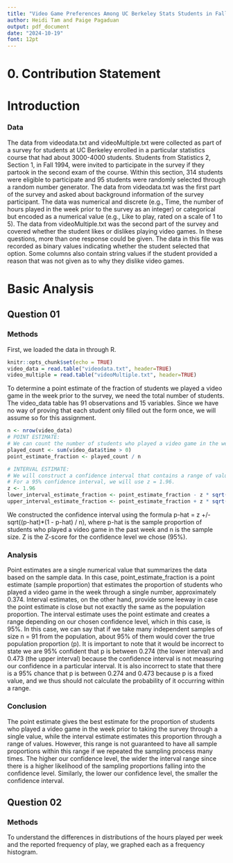 ```yaml
---
title: "Video Game Preferences Among UC Berkeley Stats Students in Fall 1994"
author: Heidi Tam and Paige Pagaduan
output: pdf_document
date: "2024-10-19"
font: 12pt
---
```


# 0. Contribution Statement

\pagebreak

\pagenumbering{arabic}

# Introduction

### Data
The data from videodata.txt and videoMultiple.txt were collected as part of a survey for students at UC Berkeley enrolled in a particular statistics course that had about 3000-4000 students. Students from Statistics 2, Section 1, in Fall 1994, were invited to participate in the survey if they partook in the second exam of the course. Within this section, 314 students were eligible to participate and 95 students were randomly selected through a random number generator.
The data from videodata.txt was the first part of the survey and asked about background information of the survey participant. The data was numerical and discrete (e.g., Time, the number of hours played in the week prior to the survey as an integer) or categorical but encoded as a numerical value (e.g., Like to play, rated on a scale of 1 to 5).
The data from videoMultiple.txt was the second part of the survey and covered whether the student likes or dislikes playing video games. In these questions, more than one response could be given. The data in this file was recorded as binary values indicating whether the student selected that option. Some columns also contain string values if the student provided a reason that was not given as to why they dislike video games. 

\pagebreak

# Basic Analysis

## Question 01

### Methods
First, we loaded the data in through R.

```r
knitr::opts_chunk$set(echo = TRUE)
video_data = read.table("videodata.txt", header=TRUE)
video_multiple = read.table("videoMultiple.txt", header=TRUE)
```

To determine a point estimate of the fraction of students we played a video game in the week prior to the survey, we need the total number of students. The video_data table has 91 observations and 15 variables. Since we have no way of proving that each student only filled out the form once, we will assume so for this assignment. 

```r
n <- nrow(video_data)
# POINT ESTIMATE:
# We can count the number of students who played a video game in the week prior to the survey by counting the number of students who played a video game for more than zero hours in the week prior. 
played_count <- sum(video_data$time > 0) 
point_estimate_fraction <- played_count / n

# INTERVAL ESTIMATE:
# We will construct a confidence interval that contains a range of values that likely contain the population parameter, the proportion of all students who answered the survey who played a video game in the week prior to the survey. 
# For a 95% confidence interval, we will use z = 1.96.
z <- 1.96
lower_interval_estimate_fraction <- point_estimate_fraction - z * sqrt(point_estimate_fraction * (1 - point_estimate_fraction) / n)
upper_interval_estimate_fraction <- point_estimate_fraction + z * sqrt(point_estimate_fraction * (1 - point_estimate_fraction) / n)
```

We constructed the confidence interval using the formula
p-hat = z +/- sqrt((p-hat)*(1 - p-hat) / n), where p-hat is the sample proportion of students who played a video game in the past week and n is the sample size. Z is the Z-score for the confidence level we chose (95%). 

### Analysis
Point estimates are a single numerical value that summarizes the data based on the sample data. In this case, point_estimate_fraction is a point estimate (sample proportion) that estimates the proportion of students who played a video game in the week through a single number, approximately 0.374.
Interval estimates, on the other hand, provide some leeway in case the point estimate is close but not exactly the same as the population proportion. The interval estimate uses the point estimate and creates a range depending on our chosen confidence level, which in this case, is 95%. In this case, we can say that if we take many independent samples of size n = 91 from the population, about 95% of them would cover the true population proportion (p). 
It is important to note that it would be incorrect to state we are 95% confident that p is between 0.274 (the lower interval) and 0.473 (the upper interval) because the confidence interval is not measuring our confidence in a particular interval. It is also incorrect to state that there is a 95% chance that p is between 0.274 and 0.473 because p is a fixed value, and we thus should not calculate the probability of it occurring within a range. 


### Conclusion
The point estimate gives the best estimate for the proportion of students who played a video game in the week prior to taking the survey through a single value, while the interval estimate estimates this proportion through a range of values. However, this range is not guaranteed to have all sample proportions within this range if we repeated the sampling process many times. The higher our confidence level, the wider the interval range since there is a higher likelihood of the sampling proportions falling into the confidence level. Similarly, the lower our confidence level, the smaller the confidence interval. 

## Question 02
### Methods
To understand the differences in distributions of the hours played per week and the reported frequency of play, we graphed each as a frequency histogram. 
